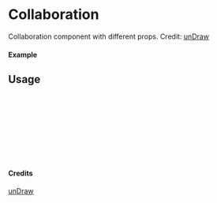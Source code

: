 
<Meta of={Collaboration} title="unDraw/Collaboration" />

# Collaboration

Collaboration component with different props.
Credit: [unDraw](https://undraw.co/illustrations)

#### Example

<Canvas of={Collaboration.Primary} />

## Usage

```ts
import { Collaboration } from "yadl-ui";

const Example = () => {
  return (
      <Collaboration />
  );
};

export default Example;
```

#### Credits
[unDraw](https://undraw.co/illustrations)
